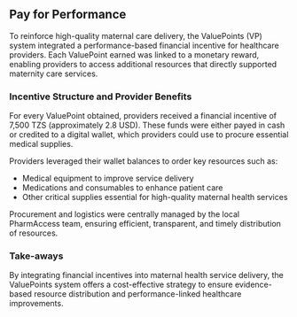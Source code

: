## Pay for Performance 

To reinforce high-quality maternal care delivery, the ValuePoints (VP) system integrated a performance-based financial incentive for healthcare providers. Each ValuePoint earned was linked to a monetary reward, enabling providers to access additional resources that directly supported maternity care services.

### Incentive Structure and Provider Benefits  

For every ValuePoint obtained, providers received a financial incentive of 7,500 TZS (approximately 2.8 USD). These funds were either payed in cash or credited to a digital wallet, which providers could use to procure essential medical supplies.  

Providers leveraged their wallet balances to order key resources such as:  

- Medical equipment to improve service delivery  
- Medications and consumables to enhance patient care  
- Other critical supplies essential for high-quality maternal health services  

Procurement and logistics were centrally managed by the local PharmAccess team, ensuring efficient, transparent, and timely distribution of resources.

### Take-aways
By integrating financial incentives into maternal health service delivery, the ValuePoints system offers a cost-effective strategy to ensure evidence-based resource distribution and performance-linked healthcare improvements.
